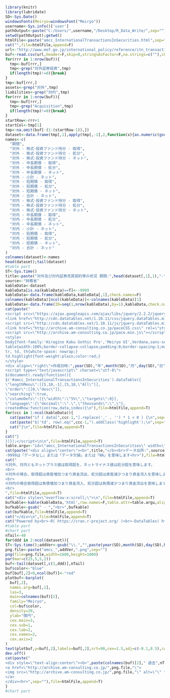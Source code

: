 ```r
library(knitr)
library(lubridate)
SD<-Sys.Date()
windowsFonts(Meiryo=windowsFont("Meiryo"))
username<-Sys.info()['user']
pathOutput<-paste("C:/Users/",username,"/Desktop/R_Data_Write/",sep="")
setwd(pathOutput);getwd()
htmlFile<-paste("amcc_InternationalTransactionsInSecurities.html",sep="")
cat("",file=htmlFile,append=F)
url<-"http://www.mof.go.jp/international_policy/reference/itn_transactions_in_securities/week.csv"
buf<-read.csv(url,header=F,skip=0,stringsAsFactor=F,na.strings=c(""),check.names=F)
for(rrr in 1:nrow(buf)){
  tmp<-buf[rrr,]  
  tmp<-grep("対外証券投資",tmp)
  if(length(tmp)!=0){break}
}
tmp<-buf[rrr,]
assets<-grep("対外",tmp)
liabilities<-grep("対内",tmp)
for(rrr in 1:nrow(buf)){
  tmp<-buf[rrr,]  
  tmp<-grep("Acquisition",tmp)
  if(length(tmp)!=0){break}
}
startRow<-rrr+1
startCol<-tmp[1]
tmp<-na.omit(buf[-(1:(startRow-1)),])
dataset<-data.frame(tmp[,1],apply(tmp[,-1],2,function(x){as.numeric(gsub(",","",x))}))
names<-c(
  "期間",
  "対外 - 株式･投資ファンド持分 - 取得",
  "対外 - 株式･投資ファンド持分 - 処分",
  "対外 - 株式･投資ファンド持分 - ネット",
  "対外 - 中長期債 - 取得",
  "対外 - 中長期債 - 処分",
  "対外 - 中長期債 - ネット",
  "対外 - 小計 - ネット",
  "対外 - 短期債 - 取得",
  "対外 - 短期債 - 処分",
  "対外 - 短期債 - ネット",
  "対外 - 合計 - ネット",
  "対内 - 株式･投資ファンド持分 - 取得",
  "対内 - 株式･投資ファンド持分 - 処分",
  "対内 - 株式･投資ファンド持分 - ネット",
  "対内 - 中長期債 - 取得",
  "対内 - 中長期債 - 処分",
  "対内 - 中長期債 - ネット",
  "対内 - 小計 - ネット",
  "対内 - 短期債 - 取得",
  "対内 - 短期債 - 処分",
  "対内 - 短期債 - ネット",
  "対内 - 合計 - ネット"
)
colnames(dataset)<-names
head(dataset);tail(dataset)
#table part
ST<-Sys.time()
title<-paste("対外及び対内証券売買契約等の状況 期間:",head(dataset[,1],1),"-",tail(dataset[,1],1))
source<-"財務省"
kableData<-dataset
kableData[is.na(kableData)==T]<--9999
kableData<-data.frame(kableData,kableData[,1],check.names=F)
colnames(kableData)[ncol(kableData)]<-colnames(kableData)[1]
kableData<-data.frame(ID=seq(1,nrow(kableData),by=1),kableData,check.names=F)
cat(paste("
<script src=\"https://ajax.googleapis.com/ajax/libs/jquery/2.2.2/jquery.min.js\"></script>
<link href=\"http://cdn.datatables.net/1.10.11/css/jquery.dataTables.min.css\" rel=\"stylesheet\">
<script src=\"http://cdn.datatables.net/1.10.11/js/jquery.dataTables.min.js\"></script>
<link href=\"http://archive.am-consulting.co.jp/paceCSS.css\" rel=\"stylesheet\">
<script src=\"http://archive.am-consulting.co.jp/pace.min.js\"></script>
<style>
body{font-family:'Hiragino Kaku Gothic Pro','Meiryo UI',Verdana,sans-serif;}
table{width:100%;border-collapse:collapse;padding:0;border-spacing:1;margin-left:auto;margin-right:auto;font-size:100%;}
tr, td, th{white-space: nowrap;}
td.highlight{font-weight:plain;color:red;}
</style>
<div align=\"right\">作成日時:",year(SD),"年",month(SD),"月",day(SD),"日",hour(ST),"時",minute(ST),"分",second(ST),"秒</div><hr>
<script type=\"text/javascript\" charset=\"utf-8\">
$(document).ready(function(){
$('#amcc_InternationalTransactionsInSecurities').dataTable({
\"lengthMenu\":[[5,10,-1],[5,10,\"All\"]],
\"order\":[[0,\"desc\"]],
\"searching\":true,
\"columnDefs\":[{\"width\":\"5%\",\"targets\":0}],
\"language\":{\"decimal\":\".\",\"thousands\":\",\"},
createdRow:function(row,data,index){\n"),file=htmlFile,append=T)
for(ccc in 1:ncol(kableData)){
  cat(paste("if ( data[",ccc-1,"].replace(',' , '') * 1 < 0 ) {\n",sep=""),file=htmlFile,append=T)
  cat(paste("$('td', row).eq(",ccc-1,").addClass('highlight');\n",sep=""),file=htmlFile,append=T)
  cat("}\n",file=htmlFile,append=T)
}
cat("}  
})});</script>\n\n",file=htmlFile,append=T)
table.argu<-"id=\"amcc_InternationalTransactionsInSecurities\" width=\"100%\" class=\"display compact\""
cat(paste("<div align=\"center\"><b>",title,"</b><br>データ出所:",source,"</div>  
-9999は「データなし」または「データ欠損」または「NA」を意味します<hr>"),file=htmlFile,append=T)
cat("
※対外、対内ともネットプラス値は取得超を、ネットマイナス値は処分超を意味します。
<br>
※対外の場合、取得超は資産増加つまり資金流出、処分超は資産減少つまり資金流入を意味します。
<br>
※対内の場合取得超は負債増加つまり資金流入、処分超は負債減少つまり資金流出を意味します。
<br>
",file=htmlFile,append=T)
cat("<div style=\"overflow-x:scroll;\">\n",file=htmlFile,append=T)
bufkable<-kable(kableData,'html',row.names=F,table.attr=table.argu,align=rep("r",ncol(kableData)))
bufkable<-gsub(" - ","<br>",bufkable)
cat(bufkable,file=htmlFile,append=T)  
cat("</div>\n",file=htmlFile,append=T)
cat("Powered by<br>-R( https://cran.r-project.org/ )<br>-DataTables( http://datatables.net/ )<br>-jQuery( https://jquery.com )<br>-PACE( http://github.hubspot.com/pace/docs/welcome/ )",file=htmlFile,append=T)  
#table part
#chart part
nTail<-48
for(ddd in 2:ncol(dataset)){
ST<-Sys.time();addVer<-gsub("\\.","",paste(year(SD),month(SD),day(SD),hour(ST),minute(ST),second(ST),sep=""))
png.file<-paste("amcc_",addVer,".png",sep="")
png(file=png.file,width=1600,height=1000)  
par(mar=c(25,5,5,2))
buf<-tail(dataset[,c(1,ddd)],nTail)
buf$color<-"blue"
buf[buf[,2]<0,ncol(buf)]<-"red"
plotbuf<-barplot(
  buf[,2],
  names.arg=buf[,1],
  las=3,
  main=colnames(buf)[2],
  family="Meiryo",
  col=buf$color,
  density=20,
  ylab="億円",
  cex.main=3,
  cex.sub=1,
  cex.lab=2,
  cex.names=2,
  cex.axis=2
)
text(plotbuf,y=buf[,2],labels=buf[,2],srt=90,cex=1.5,adj=c(-0.1,0.5),col="black",family="Meiryo")
dev.off()
cat(paste("
<div style=\"text-align:center\"><b>",paste(colnames(buf)[2]," 過去",nTail,"週分"),"</b>
<a href=\"http://archive.am-consulting.co.jp/",png.file,"\">
<img src=\"http://archive.am-consulting.co.jp/",png.file,"\" alt=\"\" title=\"\"width=\"100%\">
</a>
</div><hr>",sep=""),file=htmlFile,append=T)
}
#chart part
```